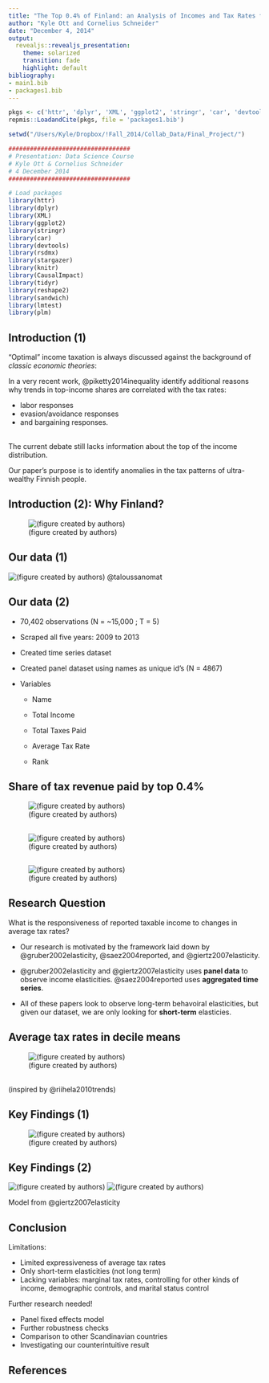 ```yaml
---
title: "The Top 0.4% of Finland: an Analysis of Incomes and Tax Rates from 2009 to 2013"
author: "Kyle Ott and Cornelius Schneider"
date: "December 4, 2014"
output: 
  revealjs::revealjs_presentation:
    theme: solarized
    transition: fade
    highlight: default
bibliography:
- main1.bib
- packages1.bib
---
```

```r
pkgs <- c('httr', 'dplyr', 'XML', 'ggplot2', 'stringr', 'car', 'devtools', 'rsdmx', 'stargazer', 'knitr', 'CausalImpact', 'tidyr', 'reshape2', 'sandwich', 'lmtest', 'plm')
repmis::LoadandCite(pkgs, file = 'packages1.bib')

setwd("/Users/Kyle/Dropbox/!Fall_2014/Collab_Data/Final_Project/")

##################################
# Presentation: Data Science Course
# Kyle Ott & Cornelius Schneider
# 4 December 2014
##################################

# Load packages
library(httr)
library(dplyr)
library(XML)
library(ggplot2)
library(stringr)
library(car)
library(devtools)
library(rsdmx)
library(stargazer)
library(knitr)
library(CausalImpact)
library(tidyr)
library(reshape2)
library(sandwich)
library(lmtest)
library(plm)
```

## Introduction (1)
<style type="text/css">
p { text-align: left; }
</style>

“Optimal” income taxation is always discussed against the background of *classic economic theories*: 

In a very recent work, @piketty2014inequality identify additional reasons why trends in top-income shares are correlated with the tax rates: 

- labor responses
- evasion/avoidance responses
- and bargaining responses. 

<br>
The current debate still lacks information about the top of the income distribution.

Our paper’s purpose is to identify anomalies in the tax patterns of ultra-wealthy Finnish people.

## Introduction (2): Why Finland?
[//]: This figure was creating using CartoDB, here is the link: http://cdb.io/1yVDOcv

![(figure created by authors)](Figures/4countrymap.png)

## Our data (1)
[//]: This is a screenshot from the taloussanaomat website
![(figure created by authors)](Figures/newspaper2.png)
@taloussanomat

## Our data (2)

- 70,402 observations (N = ~15,000 ; T = 5)

- Scraped all five years: 2009 to 2013

- Created time series dataset

- Created panel dataset using names as unique id's (N = 4867)

- Variables

    + Name
 
    + Total Income
 
    + Total Taxes Paid
 
    + Average Tax Rate
    
    + Rank

## Share of tax revenue paid by top 0.4%
[//]: creating using loop_best2.R
![(figure created by authors)](Figures/shareplot.png)

##
[//]: creating using loop_best2.R
![(figure created by authors)](Figures/avetaxcount.png)

##
[//]: creating using loop_best2.R
![(figure created by authors)](Figures/incomecount.png)
 
## Research Question

What is the responsiveness of reported taxable income to changes in average tax rates?

- Our research is motivated by the framework laid down by @gruber2002elasticity, @saez2004reported, and @giertz2007elasticity.

- @gruber2002elasticity and @giertz2007elasticity uses **panel data** to observe income elasticities. @saez2004reported uses **aggregated time series**.

- All of these papers look to observe long-term behavoiral elasticities, but given our dataset, we are only looking for **short-term** elasticies.

## Average tax rates in decile means
[//]: creating using loop_best2.R
![(figure created by authors)](Figures/binplot.png) 

<br>
(inspired by @riihela2010trends)

## Key Findings (1)
[//]: creating using inferential_stats.R, red box added using Preview
![(figure created by authors)](Figures/timeseries1.png)

## Key Findings (2)
[//]: creating using inferential_stats.R, red box added using Preview
![(figure created by authors)](Figures/panel1.png)
![(figure created by authors)](Figures/model3.png)


Model from @giertz2007elasticity

## Conclusion
Limitations:

- Limited expressiveness of average tax rates
- Only short-term elasticities (not long term)
- Lacking variables: marginal tax rates, controlling for other kinds of income, demographic controls, and marital status control
<br>


Further research needed!

- Panel fixed effects model
- Further robustness checks
- Comparison to other Scandinavian countries
- Investigating our counterintuitive result

## References



